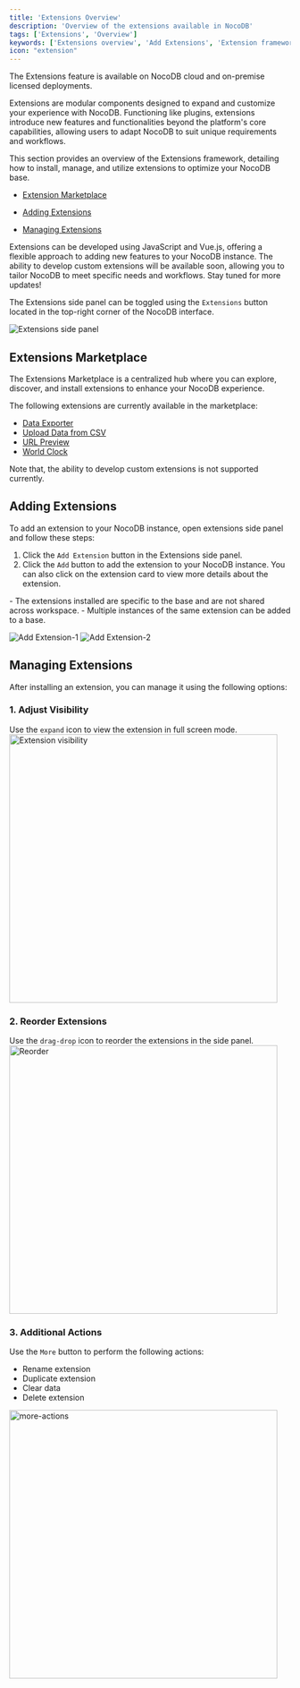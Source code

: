```yaml
---
title: 'Extensions Overview'
description: 'Overview of the extensions available in NocoDB'
tags: ['Extensions', 'Overview']
keywords: ['Extensions overview', 'Add Extensions', 'Extension framework', 'Extension settings']
icon: "extension"
---
```


<Callout type="note">
The Extensions feature is available on NocoDB cloud and on-premise licensed deployments.
</Callout>

Extensions are modular components designed to expand and customize your experience with NocoDB. Functioning like plugins, extensions introduce new features and functionalities beyond the platform's core capabilities, allowing users to adapt NocoDB to suit unique requirements and workflows.

This section provides an overview of the Extensions framework, detailing how to install, manage, and utilize extensions to optimize your NocoDB base.

- [Extension Marketplace](overview#extensions-marketplace)

- [Adding Extensions](overview#adding-extensions)

- [Managing Extensions](overview#managing-extensions)

Extensions can be developed using JavaScript and Vue.js, offering a flexible approach to adding new features to your NocoDB instance. The ability to develop custom extensions will be available soon, allowing you to tailor NocoDB to meet specific needs and workflows. Stay tuned for more updates!

The Extensions side panel can be toggled using the `Extensions` button located in the top-right corner of the NocoDB interface.

![Extensions side panel](/img/v2/extensions/extensions-side-panel.png)

## Extensions Marketplace

The Extensions Marketplace is a centralized hub where you can explore, discover, and install extensions to enhance your NocoDB experience.

The following extensions are currently available in the marketplace:
- [Data Exporter](/extensions/data-exporter)
- [Upload Data from CSV](/extensions/upload-data-from-csv)
- [URL Preview](/extensions/url-preview)
- [World Clock](/extensions/world-clock)

Note that, the ability to develop custom extensions is not supported currently.

## Adding Extensions

To add an extension to your NocoDB instance, open extensions side panel and follow these steps:
1. Click the `Add Extension` button in the Extensions side panel.
2. Click the `Add` button to add the extension to your NocoDB instance. You can also click on the extension card to view more details about the extension.

<Callout type="info">
- The extensions installed are specific to the base and are not shared across workspace.
- Multiple instances of the same extension can be added to a base.
</Callout>

![Add Extension-1](/img/v2/extensions/add-extension-0.png)
![Add Extension-2](/img/v2/extensions/add-extension-1.png)

## Managing Extensions

After installing an extension, you can manage it using the following options:

### 1. Adjust Visibility
Use the `expand` icon to view the extension in full screen mode.
<img src="/img/v2/extensions/expand.png" alt="Extension visibility" width="480"/>

### 2. Reorder Extensions
Use the `drag-drop` icon to reorder the extensions in the side panel.
<img src="/img/v2/extensions/reorder.png" alt="Reorder" width="480"/>

### 3. Additional Actions
Use the `More` button to perform the following actions:
- Rename extension
- Duplicate extension
- Clear data 
- Delete extension
<img src="/img/v2/extensions/more-actions.png" alt="more-actions" width="480"/>


